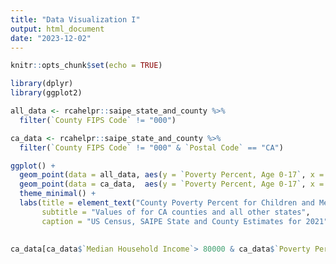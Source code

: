 ```yaml
---
title: "Data Visualization I"
output: html_document
date: "2023-12-02"
---
```


```r
knitr::opts_chunk$set(echo = TRUE)
```

```r
library(dplyr)
library(ggplot2)

all_data <- rcahelpr::saipe_state_and_county %>%
  filter(`County FIPS Code` != "000") 

ca_data <- rcahelpr::saipe_state_and_county %>%
  filter(`County FIPS Code` != "000" & `Postal Code` == "CA") 

ggplot() + 
  geom_point(data = all_data, aes(y = `Poverty Percent, Age 0-17`, x = `Median Household Income`), alpha = 0.5, size = 2, color = 'grey') +
  geom_point(data = ca_data,  aes(y = `Poverty Percent, Age 0-17`, x = `Median Household Income`), alpha = 0.75, size = 2, color = 'black') +
  theme_minimal() +
  labs(title = element_text("County Poverty Percent for Children and Median Household Income"),
       subtitle = "Values of for CA counties and all other states", 
       caption = "US Census, SAIPE State and County Estimates for 2021")
  
```
```r
ca_data[ca_data$`Median Household Income`> 80000 & ca_data$`Poverty Percent, Age 0-17` > 20, c("Name", "Median Household Income", "Poverty Percent, Age 0-17")] 
  
```

